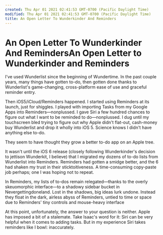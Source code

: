 ```yaml
---
created: Thu Apr 01 2021 02:41:53 GMT-0700 (Pacific Daylight Time)
modified: Thu Apr 01 2021 02:41:53 GMT-0700 (Pacific Daylight Time)
title: An Open Letter To Wunderkinder And Reminders
---
```

# An Open Letter To Wunderkinder And RemindersAn Open Letter to Wunderkinder and Reminders

I've used Wunderlist since the beginning of Wundertime.  In the past couple years, many things have gotten to-do, then gotten done thanks to Wunderlist's game-changing, cross-platform ease of use and graceful reminder entry.

Then iOS5/iCloud/Reminders happened.  I started using Reminders at its launch, just for shiggles.  I played with importing Tasks from my Google Apps into Reminders—nonplussed.  I gave Siri a few hundred chances to figure out what I want to be reminded to do—nonplussed.  I dug until my touchscreen bled trying to figure out why Apple didn't flat-out, cash-money buy Wunderlist and drop it wholly into iOS 5.  Science knows I didn't have anything else to-do.

They seem to have thought they grow a better to-do app on an Apple tree.

It wasn't until the iOS 6 release (closely following Wunderkinder's decision to jettison Wunderkit, I believe) that I migrated my dozens of to-do lists from Wunderlist into Reminders.  Reminders had gotten a smidge better, and the 6 had shaken my trust in their sticktoitiveness.  A time-consuming copy-paste job perhaps; one I was hoping not to repeat.

In Reminders, my lists of to-dos remain relegated—thanks to the overly skeuomorphic interface—to a shadowy sidebar bucket in Nevergettingdoneland. Lost in the shadows, big ideas lurk undone.  Instead they float in the dark, airless abyss of Reminders, untied to time or space due to Reminders' tiny controls and mouse-heavy interface

At this point, unfortunately, the answer to your question is neither.  Apple has imposed a bit of a stalemate.  Take Isaac's word for it: Siri can be very helpful when it comes to adding tasks.  But in my experience Siri takes reminders like I bowl: inaccurately.
